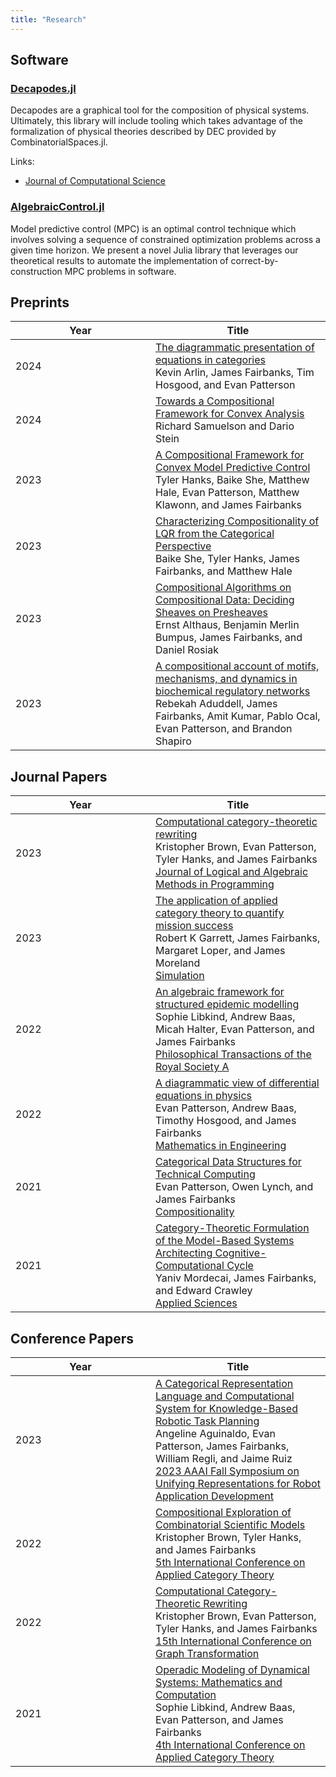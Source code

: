 ```yaml
---
title: "Research"
---
```


## Software

### [Decapodes.jl](https://algebraicjulia.github.io/Decapodes.jl/stable/)

Decapodes are a graphical tool for the composition of physical systems.     
Ultimately, this library will include tooling which takes advantage of the formalization of physical theories described by DEC provided by CombinatorialSpaces.jl.

Links:

- [Journal of Computational Science](publications/jocs.md)

### [AlgebraicControl.jl](https://github.com/AlgebraicJulia/AlgebraicControl.jl.git)

Model predictive control (MPC) is an optimal control technique which involves 
solving a sequence of constrained optimization problems across a given time horizon.
We present a novel Julia library that leverages our theoretical results to automate 
the implementation of correct-by-construction MPC problems in software. 

## Preprints

| Year | Title |
| ---- | ----- |
| 2024 | [The diagrammatic presentation of equations in categories](https://arxiv.org/abs/2401.09751) <br> Kevin Arlin, James Fairbanks, Tim Hosgood, and Evan Patterson |
| 2024 | [Towards a Compositional Framework for Convex Analysis](https://arxiv.org/abs/2312.02291) <br> Richard Samuelson and Dario Stein |
| 2023 | [A Compositional Framework for Convex Model Predictive Control](https://arxiv.org/abs/2305.03820) <br> Tyler Hanks, Baike She, Matthew Hale, Evan Patterson, Matthew Klawonn, and James Fairbanks |
| 2023 | [Characterizing Compositionality of LQR from the Categorical Perspective](https://arxiv.org/abs/2305.01811) <br> Baike She, Tyler Hanks, James Fairbanks, and Matthew Hale |
| 2023 | [Compositional Algorithms on Compositional Data: Deciding Sheaves on Presheaves](https://arxiv.org/abs/2302.05575) <br> Ernst Althaus, Benjamin Merlin Bumpus, James Fairbanks, and Daniel Rosiak |
| 2023 | [A compositional account of motifs, mechanisms, and dynamics in biochemical regulatory networks](https://arxiv.org/abs/2301.01445) <br> Rebekah Aduddell, James Fairbanks, Amit Kumar, Pablo Ocal, Evan Patterson, and Brandon Shapiro |

## Journal Papers

| Year | Title |
| ---- | ----- |
| 2023 | [Computational category-theoretic rewriting](https://www.sciencedirect.com/science/article/abs/pii/S2352220823000421) <br> Kristopher Brown, Evan Patterson, Tyler Hanks, and James Fairbanks <br> [Journal of Logical and Algebraic Methods in Programming](https://www.sciencedirect.com/journal/journal-of-logical-and-algebraic-methods-in-programming) |
| 2023 | [The application of applied category theory to quantify mission success](https://journals.sagepub.com/doi/abs/10.1177/00375497221114861) <br> Robert K Garrett, James Fairbanks, Margaret Loper, and James Moreland <br> [Simulation](https://journals.sagepub.com/home/SIM) |
| 2022 | [An algebraic framework for structured epidemic modelling](https://royalsocietypublishing.org/doi/full/10.1098/rsta.2021.0309) <br> Sophie Libkind, Andrew Baas, Micah Halter, Evan Patterson, and James Fairbanks <br> [Philosophical Transactions of the Royal Society A](https://royalsocietypublishing.org/journal/rsta) |
| 2022 | [A diagrammatic view of differential equations in physics](http://www.aimspress.com/article/doi/10.3934/mine.2023036) <br> Evan Patterson, Andrew Baas, Timothy Hosgood, and James Fairbanks <br> [Mathematics in Engineering](http://www.aimspress.com/journal/mine) |
| 2021 | [Categorical Data Structures for Technical Computing](https://compositionality-journal.org/papers/compositionality-4-5/) <br> Evan Patterson, Owen Lynch, and James Fairbanks <br> [Compositionality](https://compositionality-journal.org) |
| 2021 | [Category-Theoretic Formulation of the Model-Based Systems Architecting Cognitive-Computational Cycle](https://www.mdpi.com/2076-3417/11/4/1945) <br> Yaniv Mordecai, James Fairbanks, and Edward Crawley <br> [Applied Sciences](https://www.mdpi.com/journal/applsci) | 

## Conference Papers

| Year | Title |
| ---- | ----- |
| 2023 | [A Categorical Representation Language and Computational System for Knowledge-Based Robotic Task Planning](https://ojs.aaai.org/index.php/AAAI-SS/article/view/27718) <br> Angeline Aguinaldo, Evan Patterson, James Fairbanks, William Regli, and Jaime Ruiz <br> [2023 AAAI Fall Symposium on Unifying Representations for Robot Application Development](https://sites.google.com/view/aaai-ur-rad-symposium/home) |
| 2022 | [Compositional Exploration of Combinatorial Scientific Models](https://msp.cis.strath.ac.uk/act2022/papers/ACT2022_paper_2062.pdf) <br> Kristopher Brown, Tyler Hanks, and James Fairbanks <br> [5th International Conference on Applied Category Theory](https://msp.cis.strath.ac.uk/act2022/index.html) |
| 2022 | [Computational Category-Theoretic Rewriting](https://link.springer.com/chapter/10.1007/978-3-031-09843-7_9) <br> Kristopher Brown, Evan Patterson, Tyler Hanks, and James Fairbanks <br> [15th International Conference on Graph Transformation](https://icgt2022.gitlab.io) |
| 2021 | [Operadic Modeling of Dynamical Systems: Mathematics and Computation](https://arxiv.org/abs/2105.12282v3) <br> Sophie Libkind, Andrew Baas, Evan Patterson, and James Fairbanks <br> [4th International Conference on Applied Category Theory](https://www.cl.cam.ac.uk/events/act2021/) |
